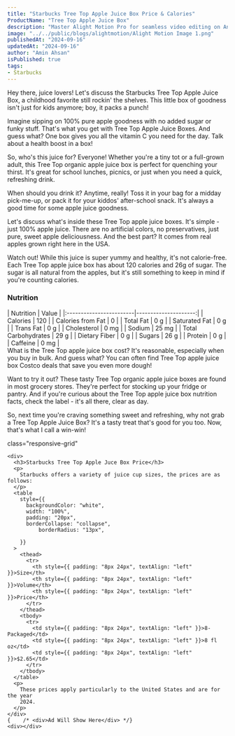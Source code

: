 ```yaml
---
title: "Starbucks Tree Top Apple Juice Box Price & Calories"
ProductName: "Tree Top Apple Juice Box" 
description: "Master Alight Motion Pro for seamless video editing on Android, iOS, and Tablets with our ultimate guide, unlocking advanced features and elevating your skills in 2024!"
image: "../../public/blogs/alightmotion/Alight Motion Image 1.png"
publishedAt: "2024-09-16"
updatedAt: "2024-09-16"
author: "Amin Ahsan"
isPublished: true
tags:
- Starbucks
---
```


Hey there, juice lovers! Let's discuss the Starbucks Tree Top Apple Juice Box, a childhood favorite still rockin' the shelves. This little box of goodness isn't just for kids anymore; boy, it packs a punch!

Imagine sipping on 100% pure apple goodness with no added sugar or funky stuff. That's what you get with Tree Top Apple Juice Boxes. And guess what? One box gives you all the vitamin C you need for the day. Talk about a health boost in a box!

So, who's this juice for? Everyone! Whether you're a tiny tot or a full-grown adult, this Tree Top organic apple juice box is perfect for quenching your thirst. It's great for school lunches, picnics, or just when you need a quick, refreshing drink.

When should you drink it? Anytime, really! Toss it in your bag for a midday pick-me-up, or pack it for your kiddos' after-school snack. It's always a good time for some apple juice goodness.

Let's discuss what's inside these Tree Top apple juice boxes. It's simple - just 100% apple juice. There are no artificial colors, no preservatives, just pure, sweet apple deliciousness. And the best part? It comes from real apples grown right here in the USA.

Watch out! While this juice is super yummy and healthy, it's not calorie-free. Each Tree Top apple juice box has about 120 calories and 26g of sugar. The sugar is all natural from the apples, but it's still something to keep in mind if you're counting calories.
### Nutrition
  <div className="table-container">
    | Nutrition               | Value                |  
    |:------------------------|---------------------:|
    | Calories                | 120                  |
    | Calories from Fat       | 0                    |
    | Total Fat               | 0 g                  |
    | Saturated Fat           | 0 g                  |
    | Trans Fat               | 0 g                  |
    | Cholesterol             | 0 mg                 |
    | Sodium                  | 25 mg                |
    | Total Carbohydrates     | 29 g                 |
    | Dietary Fiber           | 0 g                  |
    | Sugars                  | 26 g                 |
    | Protein                 | 0 g                  |
    | Caffeine                | 0 mg                 |
  </div>
What is the Tree Top apple juice box cost? It's reasonable, especially when you buy in bulk. And guess what? You can often find Tree Top apple juice box Costco deals that save you even more dough!

Want to try it out? These tasty Tree Top organic apple juice boxes are found in most grocery stores. They're perfect for stocking up your fridge or pantry. And if you're curious about the Tree Top apple juice box nutrition facts, check the label - it's all there, clear as day.

So, next time you're craving something sweet and refreshing, why not grab a Tree Top Apple Juice Box? It's a tasty treat that's good for you too. Now, that's what I call a win-win!
<style jsx>{`
  .table-container {
    overflow-x: auto;
    position: relative;
  }
  .table-container table {
    border-collapse: collapse;
    width: 30%;
  }
  .table-container th,
  .table-container td {
    border: 1px solid #ddd;
    padding: 2px;
    min-width: 30px;
    font-size: 11px;
  }
  .table-container th:first-child,
  .table-container td:first-child {
    position: sticky;
    left: 0;
    background-color: white;
    z-index: 1;
  }
  @media (max-width: 768px) {
    .table-container th:not(:first-child),
    .table-container td:not(:first-child) {
      min-width: 50px;
    }
  }
`}</style>

 <style jsx>{`
  @media (min-width: 768px) {
    .responsive-grid {
      display: grid;
      grid-template-columns: 1fr 1fr;
    }
  }
`}</style>

<div
  style={{
    backgroundColor: "#cee3de",
    borderLeft: "3px solid #0c7556",
   padding: "20px",
    paddingTop: "13px", // Add padding to the top
        display: "grid",
        height: "fit-content",
      }} 
      
  class="responsive-grid"

>
    <div>
      <h3>Starbucks Tree Top Apple Juce Box Price</h3>
      <p>
        Starbucks offers a variety of juice cup sizes, the prices are as follows:
      </p>
      <table
        style={{
          backgroundColor: "white",
          width: "100%",
          padding: "20px",
          borderCollapse: "collapse",
              borderRadius: "13px",
          
        }}
      >
        <thead>
          <tr>
            <th style={{ padding: "8px 24px", textAlign: "left" }}>Size</th>
            <th style={{ padding: "8px 24px", textAlign: "left" }}>Volume</th>
            <th style={{ padding: "8px 24px", textAlign: "left" }}>Price</th>
          </tr>
        </thead>
        <tbody>
          <tr>
            <td style={{ padding: "8px 24px", textAlign: "left" }}>8-Packaged</td>
            <td style={{ padding: "8px 24px", textAlign: "left" }}>8 fl oz</td>
            <td style={{ padding: "8px 24px", textAlign: "left" }}>$2.65</td>
          </tr>
        </tbody>
      </table>
      <p>
        These prices apply particularly to the United States and are for the year 
        2024.
      </p>
    </div>
    {    /* <div>Ad Will Show Here</div> */}
    <div></div>
  </div>
